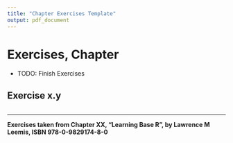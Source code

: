 ```yaml
---
title: "Chapter Exercises Template"
output: pdf_document
---
```


# Exercises, Chapter

+ TODO: Finish Exercises

## Exercise x.y

```r
```

------------------------------
__Exercises taken from Chapter XX, "Learning Base R", by Lawrence M Leemis, ISBN 978-0-9829174-8-0__

